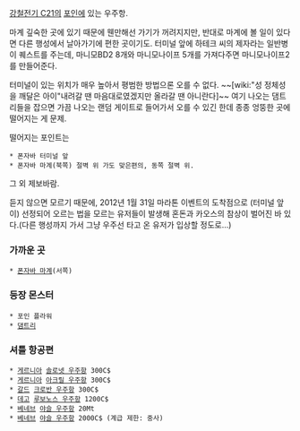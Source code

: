 [[강철전기 C21]]의 [[포인]]에 있는 우주항.

마계 깊숙한 곳에 있기 때문에 웬만해선 가기가 꺼려지지만, 반대로 마계에 볼 일이 있다면 다른 행성에서 날아가기에 편한 곳이기도.
터미널 앞에 하테크 씨의 제자라는 일반병이 퀘스트를 주는데, 마니모BD2 8개와 마니모나이프 5개를 가져다주면 마니모나이프2를 만들어준다.

터미널이 있는 위치가 매우 높아서 평범한 방법으론 오를 수 없다. ~~[wiki:"성 정체성을 깨달은 아이"내려갈 땐 마음대로였겠지만 올라갈 땐 아니란다]~~ 여기 나오는 댐트리들을 잡으면 가끔 나오는 랜덤 게이트로 들어가서 오를 수 있긴 한데 종종 엉뚱한 곳에 떨어지는 게 문제.

떨어지는 포인트는
 * 폰자바 터미널 앞
 * 폰자바 마계(북쪽) 절벽 위 가도 맞은편의, 동쪽 절벽 위.
그 외 제보바람.

듣지 않으면 모르기 때문에, 2012년 1월 31일 마라톤 이벤트의 도착점으로 (터미널 앞이) 선정되어 오르는 법을 모르는 유저들이 발생해 혼돈과 카오스의 참상이 벌어진 바 있다.(다른 행성까지 가서 그냥 우주선 타고 온 유저가 입상할 정도로...)

=== 가까운 곳 ===
 * [[폰자바 마계]](서쪽)
=== 등장 몬스터 ===
 * 포인 플라워
 * [[댐트리]]

=== 셔틀 항공편 ===
 * [[게르니아]] [[솔로넷 우주항]] 300C$
 * [[게르니아]] [[아크릴 우주항]] 300C$
 * [[갈드]] [[크로반 우주항]] 300C$
 * [[데고]] [[루보노스 우주항]] 1200C$
 * [[베네브]] [[야슬 우주항]] 20Mt
 * [[베네브]] [[야슬 우주항]] 2000C$ (계급 제한: 중사)
